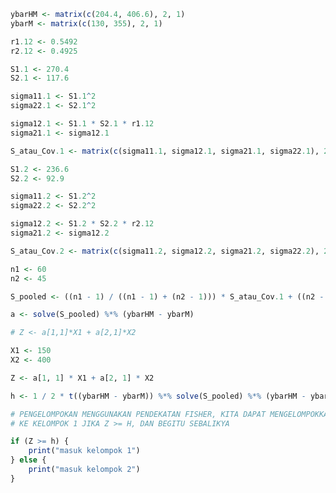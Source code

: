 ```r
ybarHM <- matrix(c(204.4, 406.6), 2, 1)
ybarM <- matrix(c(130, 355), 2, 1)

r1.12 <- 0.5492
r2.12 <- 0.4925

S1.1 <- 270.4
S2.1 <- 117.6

sigma11.1 <- S1.1^2
sigma22.1 <- S2.1^2

sigma12.1 <- S1.1 * S2.1 * r1.12
sigma21.1 <- sigma12.1

S_atau_Cov.1 <- matrix(c(sigma11.1, sigma12.1, sigma21.1, sigma22.1), 2, 2)
```

```r
S1.2 <- 236.6
S2.2 <- 92.9

sigma11.2 <- S1.2^2
sigma22.2 <- S2.2^2

sigma12.2 <- S1.2 * S2.2 * r2.12
sigma21.2 <- sigma12.2

S_atau_Cov.2 <- matrix(c(sigma11.2, sigma12.2, sigma21.2, sigma22.2), 2, 2)
```
```r
n1 <- 60
n2 <- 45
```
```r
S_pooled <- ((n1 - 1) / ((n1 - 1) + (n2 - 1))) * S_atau_Cov.1 + ((n2 - 1) / ((n1 - 1) + (n2 - 1))) * S_atau_Cov.2

a <- solve(S_pooled) %*% (ybarHM - ybarM)

# Z <- a[1,1]*X1 + a[2,1]*X2
```
```r
X1 <- 150
X2 <- 400

Z <- a[1, 1] * X1 + a[2, 1] * X2
```
```r
h <- 1 / 2 * t((ybarHM - ybarM)) %*% solve(S_pooled) %*% (ybarHM - ybarM)
```

```r
# PENGELOMPOKAN MENGGUNAKAN PENDEKATAN FISHER, KITA DAPAT MENGELOMPOKKAN X
# KE KELOMPOK 1 JIKA Z >= H, DAN BEGITU SEBALIKYA

if (Z >= h) {
    print("masuk kelompok 1")
} else {
    print("masuk kelompok 2")
}
```
